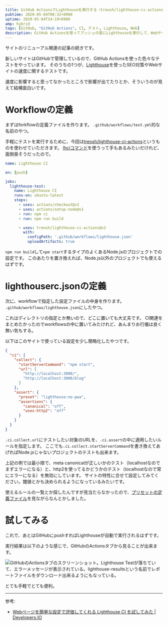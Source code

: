 ```yaml
---
title: GitHub ActionsでLighthouseを実行する（treosh/lighthouse-ci-actions@v2使用）
pubtime: 2020-05-04T00:32+0900
uptime: 2020-05-04T14:19+0900
amp: hybrid
tags: [GitHub, "GitHub Actions", CI, テスト, Lighthouse, Web]
description: GitHub Actionsを使ってプッシュの度にLighthouseを実行して、WebサイトのSEO対策の状況を自動的にテストしてもらう方法です。テスト結果はActionsのログから見れる他、Artifactとしても保存されます。
---
```


サイトのリニューアル関連の記事の続きです。

新しいサイトはGitHubで管理しているので、GitHub Actionsを使った色々なテストをやっています。
そのうちの1つが、[Lighthouse](https://github.com/GoogleChrome/lighthouse)を使ったSEO対策やWebサイトの速度に関するテストです。

速度に影響すると思ってなかったところで影響が出てたりとか、そういうのが見えて結構面白いです。


# Workflowの定義

まずはforkflowの定義ファイルを作ります。
`.github/workflows/test.yml`的な名前のやつ。

手軽にテストを実行するために、今回は[treosh/lighthouse-ci-actions](https://github.com/treosh/lighthouse-ci-action)というものを使わせていただきます。
[lhciコマンド](https://github.com/GoogleChrome/lighthouse-ci/blob/master/docs/cli.md)を使うって手もあるみたいだけれど、面倒臭そうだったので。

``` yaml
name: Lighthouse CI

on: [push]

jobs:
  lighthouse-test:
    name: Lighthouse CI
    runs-on: ubuntu-latest
    steps:
      - uses: actions/checkout@v2
      - uses: actions/setup-node@v1
      - run: npm ci
      - run: npm run build

      - uses: treosh/lighthouse-ci-actions@v2
        with:
          configPath: '.github/workflows/lighthouse.json'
          uploadArtifacts: true
```

`npm run build`して`npm start`するタイプのよくあるNode.jsのプロジェクトでの設定です。
このあたりを置き換えれば、Node.js以外のプロジェクトでも使えるはずです。


# lighthouserc.jsonの定義

次に、workflowで指定した設定ファイルの中身を作ります。
`.github/workflows/lighthouse.json`にしたやつ。

これはディレクトリの指定とか無いので、どこに置いても大丈夫です。
CI関連をまとめたかったのでworkflowsの中に置いてみたけれど、あんまりお行儀は良く無い気もする。

以下はこのサイトで使っている設定を少し簡略化したやつです。

``` json
{
  "ci": {
    "collect": {
      "startServerCommand": "npm start",
      "url": [
        "http://localhost:3000/",
        "http://localhost:3000/blog"
      ]
    },
    "assert": {
      "preset": "lighthouse:no-pwa",
      "assertions": {
        "canonical": "off",
        "uses-http2": "off"
      }
    }
  }
}
```

`.ci.collect.url`にテストしたい対象のURLを、`.ci.assert`の中に適用したいルールを指定します。
ここでも`.ci.collect.startServerCommand`を書き換えてあげればNode.jsじゃないプロジェクトのテストも出来ます。

上記の例では最小限で、meta canonicalが正しいかのテスト（localhostなのでまずエラーになる）と、http2を使ってるかどうかのテスト（localhostなので常にエラーになる）を無効にしています。
サイトの特性に合せて設定してみてください。閾値とかも決められるようになっているみたいです。

使えるルールの一覧とか探したんですが見当たらなかったので、[プリセットの定義ファイル](https://github.com/GoogleChrome/lighthouse-ci/blob/master/packages/utils/src/presets/all.js)を見ながらなんとかしました。


# 試してみる

これで、あとはGitHubにpushすればLighthouseが自動で実行されるはずです。

実行結果は以下のような感じで、GitHubのActionsタブから見ることが出来ます。

![GitHubのActionsタブのスクリーンショット。Lighthouse Testが落ちていて、エラーメッセージが表示されている。lighthouse-resultsという名前でレポートファイルをダウンロード出来るようにもなっている。](/blog/2020/05/lighthouse-ci-result-on-github-actions.jpg "1280x922")

とても手軽でとても便利。

---

参考:
- [Webページを簡単な設定で評価してくれる Lighthouse CI を試してみた | Developers.IO](https://dev.classmethod.jp/articles/lighthouse-ci/)
